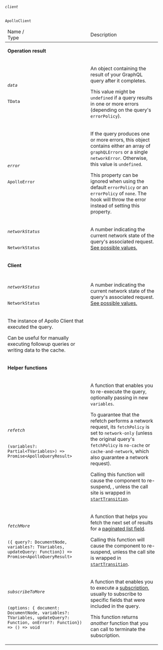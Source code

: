 <table class="field-table api-ref">

<thead>
  <tr>
    <td>Name /<br/>Type</td>
    <td>Description</td>
  </tr>
</thead>

<tbody>

<tr>
<td colspan="2">

**Operation result**

</td>
</tr>

<tr>
<td>

###### `data`

`TData`
</td>
<td>

An object containing the result of your GraphQL query after it completes.

This value might be `undefined` if a query results in one or more errors (depending on the query's `errorPolicy`).

</td>
</tr>

<tr>
<td>

###### `error`

`ApolloError`
</td>
<td>

If the query produces one or more errors, this object contains either an array of `graphQLErrors` or a single `networkError`. Otherwise, this value is `undefined`.

This property can be ignored when using the default `errorPolicy` or an `errorPolicy` of `none`. The hook will throw the error instead of setting this property.

</td>
</tr>

<tr>
<td>

###### `networkStatus`

`NetworkStatus`
</td>

<td>

A number indicating the current network state of the query's associated request. [See possible values.](https://github.com/apollographql/apollo-client/blob/d96f4578f89b933c281bb775a39503f6cdb59ee8/src/core/networkStatus.ts#L4)

</td>
</tr>

<tr>
<td colspan="2">

**Client**

</td>
</tr>

<tr>
<td>

<tr>
<td>

###### `networkStatus`

`NetworkStatus`
</td>

<td>

A number indicating the current network state of the query's associated request. [See possible values.](https://github.com/apollographql/apollo-client/blob/d96f4578f89b933c281bb775a39503f6cdb59ee8/src/core/networkStatus.ts#L4)

</td>
</tr>

###### `client`

`ApolloClient`
</td>

<td>

The instance of Apollo Client that executed the query.

Can be useful for manually executing followup queries or writing data to the cache.

</td>
</tr>

<tr>
<td colspan="2">

**Helper functions**

</td>
</tr>

<tr>
<td>

###### `refetch`

`(variables?: Partial<TVariables>) => Promise<ApolloQueryResult>`
</td>

<td>

A function that enables you to re-execute the query, optionally passing in new `variables`.

To guarantee that the refetch performs a network request, its `fetchPolicy` is set to `network-only` (unless the original query's `fetchPolicy` is `no-cache` or `cache-and-network`, which also guarantee a network request).

Calling this function will cause the component to re-suspend, , unless the call site is wrapped in [`startTransition`](https://react.dev/reference/react/startTransition).

</td>
</tr>

<tr>
<td>

###### `fetchMore`

`({ query?: DocumentNode, variables?: TVariables, updateQuery: Function}) => Promise<ApolloQueryResult>`
</td>

<td>

A function that helps you fetch the next set of results for a [paginated list field](/react/pagination/core-api/).

Calling this function will cause the component to re-suspend, unless the call site is wrapped in [`startTransition`](https://react.dev/reference/react/startTransition).

</td>
</tr>

<tr>
<td>

###### `subscribeToMore`

`(options: { document: DocumentNode, variables?: TVariables, updateQuery?: Function, onError?: Function}) => () => void`
</td>

<td>

A function that enables you to execute a [subscription](/react/data/subscriptions/), usually to subscribe to specific fields that were included in the query.

This function returns _another_ function that you can call to terminate the subscription.

</td>
</tr>

</tbody>
</table>
